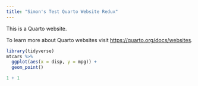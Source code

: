 ```yaml
---
title: "Simon's Test Quarto Website Redux"
---
```


This is a Quarto website.

To learn more about Quarto websites visit <https://quarto.org/docs/websites>.

```r
library(tidyverse)
mtcars %>%
  ggplot(aes(x = disp, y = mpg)) +
  geom_point()

1 + 1
```
